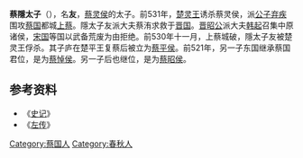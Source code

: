 '''蔡隱太子'''（{{bd|？||前530年||J}}），名'''友'''，[[蔡灵侯|蔡灵侯]]的太子。前531年，[[楚灵王|楚灵王]]诱杀蔡灵侯，派[[楚平王|公子弃疾]]围攻[[蔡国|蔡国]]都城[[上蔡|上蔡]]。隱太子友派大夫蔡洧求救于[[晋国|晋国]]。[[晋昭公|晋昭公]]派大夫[[韩起|韩起]]召集中原诸侯，[[宋国|宋国]]等国以武备荒废为由拒绝。前530年十一月，上蔡城破，隱太子友被楚灵王俘杀。其子庐在楚平王复蔡后被立为[[蔡平侯|蔡平侯]]。前521年，另一子东国继承蔡国君位，是为[[蔡悼侯|蔡悼侯]]。另一子后也继位，是为[[蔡昭侯|蔡昭侯]]。
==参考资料==
*《[[史记|史记]]》
*《[[左传|左传]]》

[[Category:蔡国人|Category:蔡国人]]
[[Category:春秋人|Category:春秋人]]